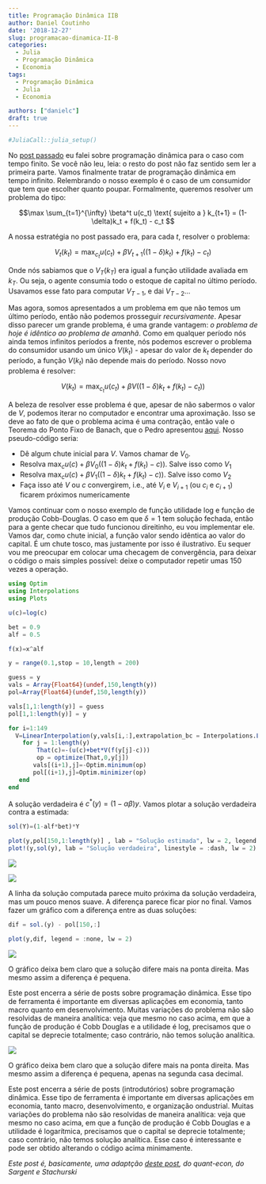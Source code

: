 ```yaml
---
title: Programação Dinâmica IIB
author: Daniel Coutinho
date: '2018-12-27'
slug: programacao-dinamica-II-B
categories:
  - Julia
  - Programação Dinâmica
  - Economia
tags:
  - Programação Dinâmica
  - Julia
  - Economia

authors: ["danielc"]
draft: true
---
```


```r

#JuliaCall::julia_setup()


```

No [post passado](https://azul.netlify.com/2018/09/08/programacao-dinamica-i/) eu falei sobre programação dinâmica para o caso com tempo finito. Se você não leu, leia: o resto do post não faz sentido sem ler a primeira parte. Vamos finalmente tratar de programação dinâmica em tempo infinito. Relembrando o nosso exemplo é o caso de um consumidor que tem que escolher quanto poupar. Formalmente, queremos resolver um problema do tipo:

$$\max \sum_{t=1}^{\infty} \beta^t u(c_t) \text{ sujeito a } k_{t+1} = (1-\delta)k_t + f(k_t) - c_t $$

A nossa estratégia no post passado era, para cada $t$, resolver o problema:

$$V_t(k_t) = \max_{c_t}{} u(c_t) + \beta{} V_{t+1}((1-\delta{}) k_{t})+f(k_t)-c_t) $$

Onde nós sabiamos que o $V_T(k_T)$ era igual a função utilidade avaliada em $k_T$. Ou seja, o agente consumia todo o estoque de capital no último período. Usavamos esse fato para computar $V_{T-1}$, e dai $V_{T-2}$...

Mas agora, somos apresentados a um problema em que não temos um último período, então não podemos prosseguir *recursivamente*. Apesar disso parecer um grande problema, é uma grande vantagem: *o problema de hoje é idêntico ao problema de amanhã*. Como em qualquer período nós ainda temos infinitos períodos a frente, nós podemos escrever o problema do consumidor usando um único $V(k_t)$ - apesar do valor de $k_t$ depender do período, a função $V(k_t)$ não depende mais do período. Nosso novo problema é resolver:

$$ V(k_t) = \max_{c_t} u(c_t)+ \beta{} V((1-\delta)k_{t}+f(k_t)-c_t)) $$


A beleza de resolver esse problema é que, apesar de não sabermos o valor de $V$, podemos iterar no computador e encontrar uma aproximação. Isso se deve ao fato de que o problema acima é uma contração, então vale o Teorema do Ponto Fixo de Banach, que o Pedro apresentou [aqui](https://azul.netlify.com/2018/10/31/banach/). Nosso pseudo-código seria:

* Dê algum chute inicial para $V$. Vamos chamar de $V_0$.
* Resolva $\max_c u(c) + \beta{}V_0((1-\delta)k_{t}+f(k_t)-c))$. Salve isso como $V_1$
* Resolva $\max_c u(c) + \beta{}V_1((1-\delta)k_{t}+f(k_t)-c))$. Salve isso como $V_2$
* Faça isso até $V$ ou $c$ convergirem, i.e., até $V_{i}$ e $V_{i+1}$ (ou $c_i$ e $c_{i+1}$) ficarem próximos numericamente

 Vamos continuar com o nosso exemplo de função utilidade log e função de produção Cobb-Douglas. O caso em que $\delta = 1$ tem solução fechada, então para a gente checar que tudo funcionou direitinho, eu vou implementar ele. Vamos dar, como chute inicial, a função valor sendo idêntica ao valor do capital. É um chute tosco, mas justamente por isso é ilustrativo. Eu sequer vou me preocupar em colocar uma checagem de convergência, para deixar o código o mais simples possível: deixe o computador repetir umas 150 vezes a operação.

```julia

using Optim
using Interpolations
using Plots

u(c)=log(c)

bet = 0.9
alf = 0.5

f(x)=x^alf

y = range(0.1,stop = 10,length = 200)

guess = y
vals = Array{Float64}(undef,150,length(y))
pol=Array{Float64}(undef,150,length(y))

vals[1,1:length(y)] = guess
pol[1,1:length(y)] = y

for i=1:149
  V=LinearInterpolation(y,vals[i,:],extrapolation_bc = Interpolations.Line())
    for j = 1:length(y)
        That(c)=-(u(c)+bet*V(f(y[j]-c)))
        op = optimize(That,0,y[j])
       vals[(i+1),j]=-Optim.minimum(op)
       pol[(i+1),j]=Optim.minimizer(op)
   end
end

```


A solução verdadeira é $c^*(y) = (1-\alpha \beta)y$. Vamos plotar a solução verdadeira contra a estimada:

```julia

sol(Y)=(1-alf*bet)*Y

plot(y,pol[150,1:length(y)] , lab = "Solução estimada", lw = 2, legend = :topleft)
plot!(y,sol(y), lab = "Solução verdadeira", linestyle = :dash, lw = 2)

```


![](/post/Prog_dinamica/img1_2a.png)

![](/post/Prog_dinamica/img1_2b.png)

A linha da solução computada parece muito próxima da solução verdadeira, mas um pouco menos suave. A diferença parece ficar pior no final. Vamos fazer um gráfico com a diferença entre as duas soluções:

```julia

dif = sol.(y) - pol[150,:]

plot(y,dif, legend = :none, lw = 2)

```


![](/post/Prog_dinamica/img2_2a.png)

O gráfico deixa bem claro que a solução difere mais na ponta direita. Mas mesmo assim a diferença é pequena. 

Este post encerra a série de posts sobre programação dinâmica. Esse tipo de ferramenta é importante em diversas aplicações em economia, tanto macro quanto em desenvolvimento. Muitas variações do problema não são resolvidas de maneira analítica: veja que mesmo no caso acima, em que a função de produção é Cobb Douglas e a utilidade é log, precisamos que o capital se deprecie totalmente; caso contrário, não temos solução analítica.

![](/post/Prog_dinamica/img2_2b.png)

O gráfico deixa bem claro que a solução difere mais na ponta direita. Mas mesmo assim a diferença é pequena, apenas na segunda casa decimal. 

Este post encerra a série de posts (introdutórios) sobre programação dinâmica. Esse tipo de ferramenta é importante em diversas aplicações em economia, tanto macro, desenvolvimento, e organização ondustrial. Muitas variações do problema não são resolvidas de maneira analítica: veja que mesmo no caso acima, em que a função de produção é Cobb Douglas e a utilidade é logarítmica, precisamos que o capital se deprecie totalmente; caso contrário, não temos solução analítica. Esse caso é interessante e pode ser obtido alterando o código acima minimamente.  

_Este post é, basicamente, uma adaptção [deste post](https://lectures.quantecon.org/jl/optgrowth.html#), do quant-econ, do Sargent e Stachurski_

